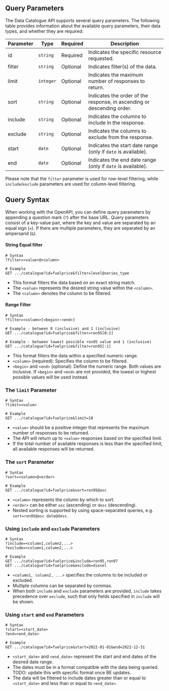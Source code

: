 ## Query Parameters

The Data Catalogue API supports several query parameters. The following table provides information about the available query parameters, their data types, and whether they are required:

| Parameter | Type      | Required | Description                                                            |
| --------- | --------- | -------- | ---------------------------------------------------------------------- |
| id        | `string`  | Required | Indicates the specific resource requested.                             |
| filter    | `string`  | Optional | Indicates filter(s) of the data.                                       |
| limit     | `integer` | Optional | Indicates the maximum number of responses to return.                   |
| sort      | `string`  | Optional | Indicates the order of the response, in ascending or descending order. |
| include   | `string`  | Optional | Indicates the columns to include in the response.                      |
| exclude   | `string`  | Optional | Indicates the columns to exclude from the response.                    |
| start     | `date`    | Optional | Indicates the start date range (only if `date` is available).          |
| end       | `date`    | Optional | Indicates the end date range (only if `date` is available).            |

Please note that the `filter` parameter is used for row-level filtering, while `include`/`exclude` parameters are used for column-level filtering.

## Query Syntax

When working with the OpenAPI, you can define query parameters by appending a question mark (`?`) after the base URL. Query parameters consist of a key-value pair, where the key and value are separated by an equal sign (`=`). If there are multiple parameters, they are separated by an ampersand (`&`).

#### String Equal filter

```http
# Syntax
?filter=<value>@<column>

# Example
GET .../catalogue?id=fuelprice&filter=level@series_type
```

- This format filters the data based on an exact string match.
- The `<value>` represents the desired string value within the `<column>`.
- The `<column>` denotes the column to be filtered.

#### Range Filter

```http
# Syntax
?filter=<column>[<begin>:<end>]

# Example - between 0 (inclusive) and 1 (inclusive)
GET .../catalogue?id=fuelprice&filter=ron95[0:1]

# Example - between lowest possible ron95 value and 1 (inclusive)
GET .../catalogue?id=fuelprice&filter=ron95[:1]
```

- This format filters the data within a specified numeric range.
- `<column>` (required): Specifies the column to be filtered.
- `<begin>` and `<end>` (optional): Define the numeric range. Both values are inclusive. If `<begin>` and `<end>` are not provided, the lowest or highest possible values will be used instead.

### The `limit` Parameter

```http
# Syntax
?limit=<value>

# Example
GET .../catalogue?id=fuelprice&limit=10
```

- `<value>` should be a positive integer that represents the maximum number of responses to be returned.
- The API will return up to `<value>` responses based on the specified limit.
- If the total number of available responses is less than the specified limit, all available responses will be returned.

### The `sort` Parameter

```http
# Syntax
?sort=<column>@<order>

# Example
GET .../catalogue?id=fuelprice&sort=ron95@asc
```

- `<column>` represents the column by which to sort.
- `<order>` can be either `asc` (ascending) or `desc` (descending).
- Nested sorting is supported by using space-separated queries, e.g. <nobr>`sort=ron95@asc date@desc`</nobr>.

### Using `include` and `exclude` Parameters

```http
# Syntax
?include=<column1,column2,...>
?exclude=<column1,column2,...>

# Example
GET .../catalogue?id=fuelprice&include=ron95,ron97
GET .../catalogue?id=fuelprice&exclude=diesel
```

- `<column1, column2, ...>` specifies the columns to be included or excluded.
- Multiple columns can be separated by commas.
- When both `include` and `exclude` parameters are provided, `include` takes precedence over `exclude`, such that only fields specified in `include` will be shown.

### Using `start` and `end` Parameters

```http
# Syntax
?start=<start_date>
?end=<end_date>

# Example
GET .../catalogue?id=fuelprice&start=2022-01-01&end=2022-12-31
```

- `<start_date>` and `<end_date>` represent the start and end dates of the desired date range.
- The dates must be in a format compatible with the data being queried. TODO: update this with specific format once BE updates.
- The data will be filtered to include dates greater than or equal to `<start_date>` and less than or equal to `<end_date>`.
